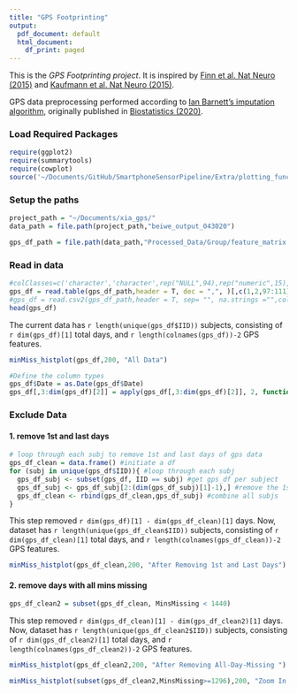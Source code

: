 ```yaml
---
title: "GPS Footprinting"
output:
  pdf_document: default
  html_document:
    df_print: paged
---
```


This is the *GPS Footprinting project*. It is inspired by [Finn et al. Nat Neuro  (2015)](https://www.nature.com/articles/nn.4135) and [Kaufmann et al. Nat Neuro (2015)](https://www.nature.com/articles/s41593-019-0471-7).

GPS data preprocessing performed according to [Ian Barnett's imputation algorithm](https://github.com/ianjamesbarnett/SmartphoneSensorPipeline), originally published in [Biostatistics (2020)](https://academic.oup.com/biostatistics/article-abstract/21/2/e98/5145908).

### Load Required Packages 
```r
require(ggplot2)
require(summarytools)
require(cowplot)
source('~/Documents/GitHub/SmartphoneSensorPipeline/Extra/plotting_functions.R')
```

### Setup the paths 
```r
project_path = "~/Documents/xia_gps/"
data_path = file.path(project_path,"beiwe_output_043020")

gps_df_path = file.path(data_path,"Processed_Data/Group/feature_matrix.txt")
```

### Read in data
```r
#colClasses=c('character','character',rep("NULL",94),rep("numeric",15),rep("NULL",16))
gps_df = read.table(gps_df_path,header = T, dec = ",", )[,c(1,2,97:111)]
#gps_df = read.csv2(gps_df_path,header = T, sep= "", na.strings ="",colClasses= colClasses)
head(gps_df)
```

The current data has `r length(unique(gps_df$IID))` subjects, consisting of `r dim(gps_df)[1]` total days, and `r length(colnames(gps_df))-2` GPS features.

```r
minMiss_histplot(gps_df,200, "All Data")
```


```r
#Define the column types
gps_df$Date = as.Date(gps_df$Date)
gps_df[,3:dim(gps_df)[2]] = apply(gps_df[,3:dim(gps_df)[2]], 2, function(x) as.numeric(x))
```


### Exclude Data
#### 1.  remove 1st and last days
```r
# loop through each subj to remove 1st and last days of gps data
gps_df_clean = data.frame() #initiate a df
for (subj in unique(gps_df$IID)){ #loop through each subj
  gps_df_subj <- subset(gps_df, IID == subj) #get gps_df per subject
  gps_df_subj <- gps_df_subj[2:(dim(gps_df_subj)[1]-1),] #remove the 1st and last days
  gps_df_clean <- rbind(gps_df_clean,gps_df_subj) #combine all subjs
}
```

This step removed `r dim(gps_df)[1] - dim(gps_df_clean)[1]` days. Now, dataset has `r length(unique(gps_df_clean$IID))` subjects, consisting of `r dim(gps_df_clean)[1]` total days, and `r length(colnames(gps_df_clean))-2` GPS features.

```r
minMiss_histplot(gps_df_clean,200, "After Removing 1st and Last Days")
```

#### 2.  remove days with all mins missing
```r
gps_df_clean2 = subset(gps_df_clean, MinsMissing < 1440)
```

This step removed `r dim(gps_df_clean)[1] - dim(gps_df_clean2)[1]` days. Now, dataset has `r length(unique(gps_df_clean2$IID))` subjects, consisting of `r dim(gps_df_clean2)[1]` total days, and `r length(colnames(gps_df_clean2))-2` GPS features.

```r
minMiss_histplot(gps_df_clean2,200, "After Removing All-Day-Missing ")
```

```r
minMiss_histplot(subset(gps_df_clean2,MinsMissing>=1296),200, "Zoom In 1296-1440")
```
